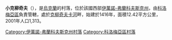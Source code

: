 {{coord|48|28|27|N|24|54|55|E|scale:30000|display=title}}

'''小克柳奇夫'''（{{lang-uk|Малий Ключів}}），是[[烏克蘭|烏克蘭]]的村落，位於該國西部[[伊萬諾-弗蘭科夫斯克州|伊萬諾-弗蘭科夫斯克州]]，由[[科洛梅亞區|科洛梅亞區]]負責管轄，處於[[克柳奇夫卡河|克柳奇夫卡河]]畔，始建於1416年，面積12.42平方公里，2001年人口1,313。

{{DEFAULTSORT:Малий Ключів}}
[[Category:伊萬諾-弗蘭科夫斯克州村落|Category:伊萬諾-弗蘭科夫斯克州村落]]
[[Category:科洛梅亞區村落|Category:科洛梅亞區村落]]


{{IvanoFrankivsk-geo-stub}}